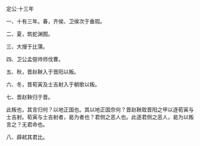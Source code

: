 

定公·十三年

一、十有三年。春，齐侯、卫侯次于垂瑕。

二、夏，筑蛇渊囿。

三、大搜于比蒲。

四、卫公孟彄帅师伐曹。

五、秋，晋赵鞅入于晋阳以叛。

六、冬，晋荀寅及士吉射入于朝歌以叛。

七、晋赵鞅归于晋。

此叛也，其言归何？以地正国也。其以地正国奈何？晋赵鞅取晋阳之甲以逐荀寅与士吉射。荀寅与士吉射者，曷为者也？君侧之恶人也。此逐君侧之恶人，曷为以叛言之？无君命也。

八、薛弒其君比。


